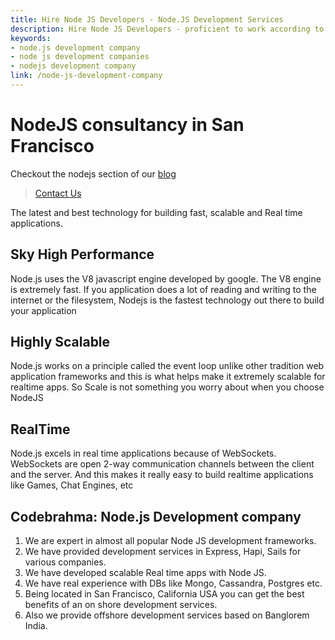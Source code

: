 ```yaml
---
title: Hire Node JS Developers - Node.JS Development Services
description: Hire Node JS Developers - proficient to work according to your requirements at Codebrahma. We are expert in almost all popular Node JS development frameworks.
keywords:
- node.js development company
- node js development companies
- nodejs development company
link: /node-js-development-company
---
```


# NodeJS consultancy in San Francisco

Checkout the nodejs section of our [blog](/tag/nodejs)

> [Contact Us](/contact)

The latest and best technology for building fast, scalable and Real time applications.

## Sky High Performance
Node.js uses the V8 javascript engine developed by google. The V8 engine is extremely fast. If you application does a lot of reading and writing to the internet or the filesystem, Nodejs is the fastest technology out there to build your application

## Highly Scalable
Node.js works on a principle called the event loop unlike other tradition web application frameworks and this is what helps make it extremely scalable for realtime apps. So Scale is not something you worry about when you choose NodeJS

## RealTime
Node.js excels in real time applications because of WebSockets. WebSockets are open 2-way communication channels between the client and the server. And this makes it really easy to build realtime applications like Games, Chat Engines, etc

## Codebrahma: Node.js Development company
1. We are expert in almost all popular Node JS development frameworks.
2. We have provided development services in Express, Hapi, Sails for various companies.
3. We have developed scalable Real time apps with Node JS.
4. We have real experience with DBs like Mongo, Cassandra, Postgres etc.
5. Being located in San Francisco, California USA you can get the best benefits of an on shore development services.
6. Also we provide offshore development services based on Banglorem India.
